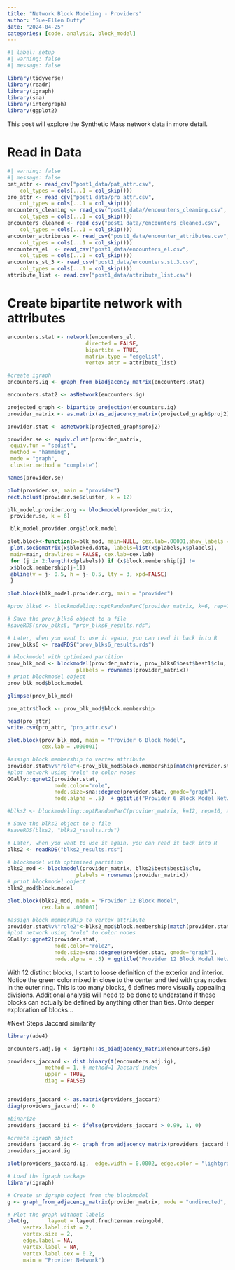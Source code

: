 ```yaml
---
title: "Network Block Modeling - Providers"
author: "Sue-Ellen Duffy"
date: "2024-04-25"
categories: [code, analysis, block_model]
---
```


```r
#| label: setup
#| warning: false
#| message: false

library(tidyverse)
library(readr)
library(igraph)
library(sna)
library(intergraph)
library(ggplot2)
```

This post will explore the Synthetic Mass network data in more detail.

# Read in Data

```r
#| warning: false
#| message: false
pat_attr <- read_csv("post1_data/pat_attr.csv", 
    col_types = cols(...1 = col_skip()))
pro_attr <- read_csv("post1_data/pro_attr.csv", 
    col_types = cols(...1 = col_skip()))
encounters_cleaning <- read_csv("post1_data//encounters_cleaning.csv", 
    col_types = cols(...1 = col_skip()))
encounters_cleaned <- read_csv("post1_data//encounters_cleaned.csv", 
    col_types = cols(...1 = col_skip()))
encounter_attributes <- read_csv("post1_data/encounter_attributes.csv", 
    col_types = cols(...1 = col_skip()))
encounters_el  <- read_csv("post1_data/encounters_el.csv", 
    col_types = cols(...1 = col_skip()))
encounters_st_3 <- read_csv("post1_data/encounters.st.3.csv", 
    col_types = cols(...1 = col_skip()))
attribute_list <- read.csv("post1_data/attribute_list.csv")
```

# Create bipartite network with attributes

```r
encounters.stat <- network(encounters_el,
                         directed = FALSE,
                         bipartite = TRUE,
                         matrix.type = "edgelist",
                         vertex.attr = attribute_list)
```

```r
#create igraph
encounters.ig <- graph_from_biadjacency_matrix(encounters.stat)
```

```r
encounters.stat2 <- asNetwork(encounters.ig)
```

```r
projected_graph <- bipartite_projection(encounters.ig)
provider_matrix <- as.matrix(as_adjacency_matrix(projected_graph$proj2))

provider.stat <- asNetwork(projected_graph$proj2)

provider.se <- equiv.clust(provider_matrix,
 equiv.fun = "sedist",
 method = "hamming",
 mode = "graph",
 cluster.method = "complete")

names(provider.se)
```

```r
plot(provider.se, main = "provider")
rect.hclust(provider.se$cluster, k = 12)
```

```r
blk_model.provider.org <- blockmodel(provider_matrix,
 provider.se, k = 6)
```

```r
 blk_model.provider.org$block.model
```

```r
plot.block<-function(x=blk_mod, main=NULL, cex.lab=.00001,show_labels = FALSE){
 plot.sociomatrix(x$blocked.data, labels=list(x$plabels,x$plabels),
 main=main, drawlines = FALSE, cex.lab=cex.lab)
 for (j in 2:length(x$plabels)) if (x$block.membership[j] !=
 x$block.membership[j-1])
 abline(v = j- 0.5, h = j- 0.5, lty = 3, xpd=FALSE)
 }
 
plot.block(blk_model.provider.org, main = "provider")
```

```r
#prov_blks6 <- blockmodeling::optRandomParC(provider_matrix, k=6, rep=10, approaches="ss", blocks="com")
```

```r
# Save the prov_blks6 object to a file
#saveRDS(prov_blks6, "prov_blks6_results.rds")

# Later, when you want to use it again, you can read it back into R
prov_blks6 <- readRDS("prov_blks6_results.rds")
```

```r
# blockmodel with optimized partition
prov_blk_mod <- blockmodel(provider_matrix, prov_blks6$best$best1$clu,
                      plabels = rownames(provider_matrix))
# print blockmodel object
prov_blk_mod$block.model
```
```r
glimpse(prov_blk_mod)
```

```r
pro_attr$block <- prov_blk_mod$block.membership 

head(pro_attr)
write.csv(pro_attr, "pro_attr.csv")
```

```r
plot.block(prov_blk_mod, main = "Provider 6 Block Model",
           cex.lab = .000001)
```

```r
#assign block membership to vertex attribute
provider.stat%v%"role"<-prov_blk_mod$block.membership[match(provider.stat%v%"vertex.names",prov_blk_mod$plabels)]
#plot network using "role" to color nodes
GGally::ggnet2(provider.stat,
               node.color="role", 
               node.size=sna::degree(provider.stat, gmode="graph"),
               node.alpha = .5)  + ggtitle("Provider 6 Block Model Network")
```

```r
#blks2 <- blockmodeling::optRandomParC(provider_matrix, k=12, rep=10, approaches="ss", blocks="com")
```

```r
# Save the blks2 object to a file
#saveRDS(blks2, "blks2_results.rds")

# Later, when you want to use it again, you can read it back into R
blks2 <- readRDS("blks2_results.rds")
```

```r
# blockmodel with optimized partition
blks2_mod <- blockmodel(provider_matrix, blks2$best$best1$clu,
                      plabels = rownames(provider_matrix))
# print blockmodel object
blks2_mod$block.model
```

```r
plot.block(blks2_mod, main = "Provider 12 Block Model",
           cex.lab = .000001)
```

```r
#assign block membership to vertex attribute
provider.stat%v%"role2"<-blks2_mod$block.membership[match(provider.stat%v%"vertex.names",blks2_mod$plabels)]
#plot network using "role" to color nodes
GGally::ggnet2(provider.stat,
               node.color="role2", 
               node.size=sna::degree(provider.stat, gmode="graph"),
               node.alpha = .5) + ggtitle("Provider 12 Block Model Network")
```

With 12 distinct blocks, I start to loose definition of the exterior and interior. Notice the green color mixed in close to the center and tied with gray nodes in the outer ring. This is too many blocks, 6 defines more visually appealing divisions. Additional analysis will need to be done to understand if these blocks can actually be defined by anything other than ties. Onto deeper exploration of blocks...

#Next Steps Jaccard similarity

```r
library(ade4)
```

```r
encounters.adj.ig <- igraph::as_biadjacency_matrix(encounters.ig)

providers_jaccard <- dist.binary(t(encounters.adj.ig),
            method = 1, # method=1 Jaccard index
            upper = TRUE,
            diag = FALSE)


providers_jaccard <- as.matrix(providers_jaccard)
diag(providers_jaccard) <- 0

```

```r
#binarize
providers_jaccard_bi <- ifelse(providers_jaccard > 0.99, 1, 0)
```

```r
#create igraph object
providers_jaccard.ig <- graph_from_adjacency_matrix(providers_jaccard_bi, mode = "undirected")
providers_jaccard.ig
```

```r
plot(providers_jaccard.ig,  edge.width = 0.0002, edge.color = "lightgray",  vertex.size = 2, vertex.label = NA)
```

```r
# Load the igraph package
library(igraph)

# Create an igraph object from the blockmodel
g <- graph_from_adjacency_matrix(provider_matrix, mode = "undirected", weighted = FALSE)

# Plot the graph without labels
plot(g,      layout = layout.fruchterman.reingold, 
     vertex.label.dist = 2, 
     vertex.size = 2, 
     edge.label = NA,
     vertex.label = NA,
     vertex.label.cex = 0.2, 
     main = "Provider Network")
```
